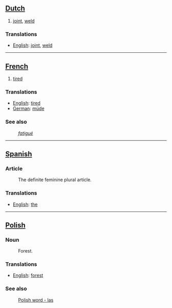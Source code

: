 == [[Dutch]] ==

#[[joint]], [[weld]]

=== Translations ===
*[[English]]: [[joint]], [[weld]]

-----
== [[French]] ==

#[[tired]]

=== Translations ===
*[[English]]: [[tired]]
*[[German]]: [[müde]]

=== See also ===
:''[[fatigué]]''

-----

== [[Spanish]] ==

=== Article ===
:The definite feminine plural article.

=== Translations ===
*[[English]]: [[the]]

-----

== [[Polish]] ==

=== Noun ===
:Forest.

=== Translations ===
*[[English]]: [[forest]]

=== See also ===
:[[Polish word - las]]